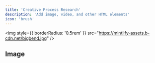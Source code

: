 ```yaml
---
title: 'Creative Process Research'
description: 'Add image, video, and other HTML elements'
icon: 'brush'
---
```


<img
  style={{ borderRadius: '0.5rem' }}
  src="https://mintlify-assets.b-cdn.net/bigbend.jpg"
/>

## Image